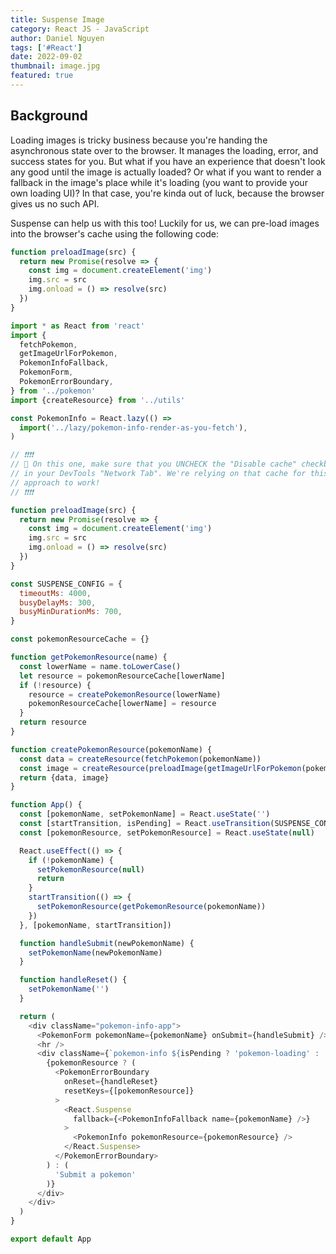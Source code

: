```yaml
---
title: Suspense Image
category: React JS - JavaScript
author: Daniel Nguyen
tags: ['#React']
date: 2022-09-02
thumbnail: image.jpg
featured: true
---
```


## Background

Loading images is tricky business because you're handing the asynchronous state
over to the browser. It manages the loading, error, and success states for you.
But what if you have an experience that doesn't look any good until the image is
actually loaded? Or what if you want to render a fallback in the image's place
while it's loading (you want to provide your own loading UI)? In that case,
you're kinda out of luck, because the browser gives us no such API.

Suspense can help us with this too! Luckily for us, we can pre-load images into
the browser's cache using the following code:

```javascript
function preloadImage(src) {
  return new Promise(resolve => {
    const img = document.createElement('img')
    img.src = src
    img.onload = () => resolve(src)
  })
}
```

```javascript
import * as React from 'react'
import {
  fetchPokemon,
  getImageUrlForPokemon,
  PokemonInfoFallback,
  PokemonForm,
  PokemonErrorBoundary,
} from '../pokemon'
import {createResource} from '../utils'

const PokemonInfo = React.lazy(() =>
  import('../lazy/pokemon-info-render-as-you-fetch'),
)

// ❗❗❗❗
// 🦉 On this one, make sure that you UNCHECK the "Disable cache" checkbox
// in your DevTools "Network Tab". We're relying on that cache for this
// approach to work!
// ❗❗❗❗

function preloadImage(src) {
  return new Promise(resolve => {
    const img = document.createElement('img')
    img.src = src
    img.onload = () => resolve(src)
  })
}

const SUSPENSE_CONFIG = {
  timeoutMs: 4000,
  busyDelayMs: 300,
  busyMinDurationMs: 700,
}

const pokemonResourceCache = {}

function getPokemonResource(name) {
  const lowerName = name.toLowerCase()
  let resource = pokemonResourceCache[lowerName]
  if (!resource) {
    resource = createPokemonResource(lowerName)
    pokemonResourceCache[lowerName] = resource
  }
  return resource
}

function createPokemonResource(pokemonName) {
  const data = createResource(fetchPokemon(pokemonName))
  const image = createResource(preloadImage(getImageUrlForPokemon(pokemonName)))
  return {data, image}
}

function App() {
  const [pokemonName, setPokemonName] = React.useState('')
  const [startTransition, isPending] = React.useTransition(SUSPENSE_CONFIG)
  const [pokemonResource, setPokemonResource] = React.useState(null)

  React.useEffect(() => {
    if (!pokemonName) {
      setPokemonResource(null)
      return
    }
    startTransition(() => {
      setPokemonResource(getPokemonResource(pokemonName))
    })
  }, [pokemonName, startTransition])

  function handleSubmit(newPokemonName) {
    setPokemonName(newPokemonName)
  }

  function handleReset() {
    setPokemonName('')
  }

  return (
    <div className="pokemon-info-app">
      <PokemonForm pokemonName={pokemonName} onSubmit={handleSubmit} />
      <hr />
      <div className={`pokemon-info ${isPending ? 'pokemon-loading' : ''}`}>
        {pokemonResource ? (
          <PokemonErrorBoundary
            onReset={handleReset}
            resetKeys={[pokemonResource]}
          >
            <React.Suspense
              fallback={<PokemonInfoFallback name={pokemonName} />}
            >
              <PokemonInfo pokemonResource={pokemonResource} />
            </React.Suspense>
          </PokemonErrorBoundary>
        ) : (
          'Submit a pokemon'
        )}
      </div>
    </div>
  )
}

export default App
```